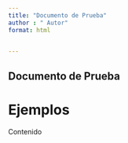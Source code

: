 ```yaml
---
title: "Documento de Prueba"
author : " Autor"
format: html

    
---
```




## Documento de Prueba
# Ejemplos

Contenido
